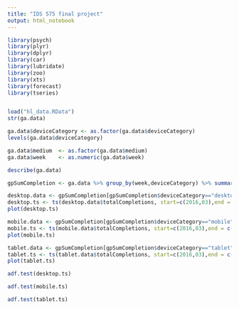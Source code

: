 ---
title: "IDS 575 final project"
output: html_notebook
---

```{r}
library(psych)
library(plyr)
library(dplyr)
library(car)
library(lubridate)
library(zoo)
library(xts) 
library(forecast)
library(tseries)


load("hl_data.RData")
str(ga.data)

```


```{r}
ga.data$deviceCategory <- as.factor(ga.data$deviceCategory)
levels(ga.data$deviceCategory)


```


```{r}
ga.data$medium  <- as.factor(ga.data$medium)
ga.data$week    <- as.numeric(ga.data$week)

describe(ga.data)

```

```{r}
gpSumCompletion <- ga.data %>% group_by(week,deviceCategory) %>% summarize(totalCompletions = sum(goal1Completions))

desktop.data <- gpSumCompletion[gpSumCompletion$deviceCategory=="desktop",]
desktop.ts <- ts(desktop.data$totalCompletions, start=c(2016,03),end = c(2017,03), frequency=53)
plot(desktop.ts)
```

```{r}
mobile.data <- gpSumCompletion[gpSumCompletion$deviceCategory=="mobile",]
mobile.ts <- ts(mobile.data$totalCompletions, start=c(2016,03),end = c(2017,03), frequency=53)
plot(mobile.ts)

```

```{r}
tablet.data <- gpSumCompletion[gpSumCompletion$deviceCategory=="tablet",]
tablet.ts <- ts(tablet.data$totalCompletions, start=c(2016,03),end = c(2017,03), frequency=53)
plot(tablet.ts)

```
```{r}
adf.test(desktop.ts)
```


```{r}
adf.test(mobile.ts)
```

```{r}
adf.test(tablet.ts)
```


